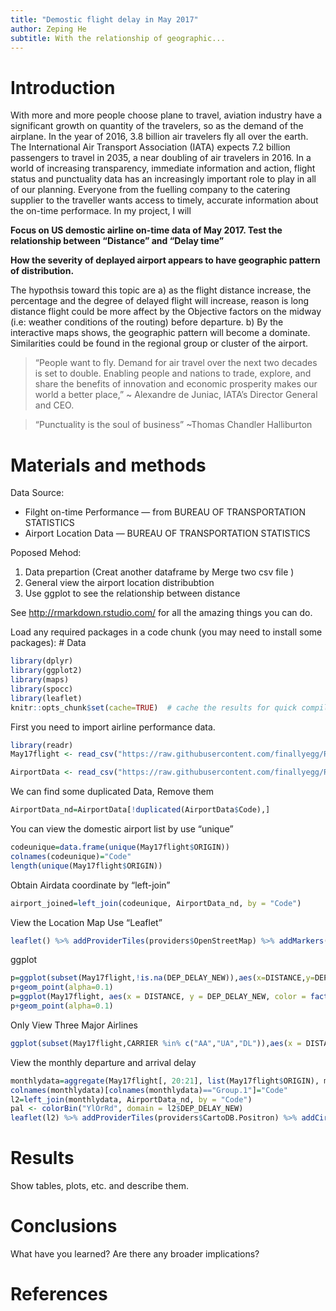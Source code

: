 ```yaml
---
title: "Demostic flight delay in May 2017"
author: Zeping He
subtitle: With the relationship of geographic...
---
```


# Introduction
With more and more people choose plane to travel, aviation industry have a significant growth on quantity of the travelers, so as the demand of the airplane. In the year of 2016, 3.8 billion air travelers fly all over the earth. The International Air Transport Association (IATA) expects 7.2 billion passengers to travel in 2035, a near doubling of air travelers in 2016. In a world of increasing transparency, immediate information and action, flight status and punctuality data has an increasingly important role to play in all of our planning. Everyone from the fuelling company to the catering supplier to the traveller wants access to timely, accurate information about the on-time performace. 
In my project, I will 

**Focus on US demostic airline on-time data of May 2017. Test the relationship between "Distance" and "Delay time"**

**How the severity of deplayed airport appears to have geographic pattern of distribution.**

The hypothsis toward this topic are a) as the flight distance increase, the percentage and the degree of delayed flight will increase, reason is long distance flight could be more affect by the Objective factors on the midway (i.e: weather conditions of the routing) before departure.  b) By the interactive maps shows, the geographic pattern will become a dominate. Similarities could be found in the regional group or cluster of the airport. 

> “People want to fly. Demand for air travel over the next two decades is set to double. Enabling people and nations to trade, explore, and share the benefits of innovation and economic prosperity makes our world a better place,”   ~ Alexandre de Juniac, IATA’s Director General and CEO. 


> “Punctuality is the soul of business” ~Thomas Chandler Halliburton 

# Materials and methods

Data Source:

* Filght on-time Performance --- from BUREAU OF TRANSPORTATION STATISTICS
* Airport Location Data --- BUREAU OF TRANSPORTATION STATISTICS

Poposed Mehod:

1. Data prepartion (Creat another dataframe by Merge two csv file )
2. General view the airport location distribubtion
3. Use ggplot to see the relationship between distance 

See [http://rmarkdown.rstudio.com/](http://rmarkdown.rstudio.com/) for all the amazing things you can do.

Load any required packages in a code chunk (you may need to install some packages):
# Data
```r
library(dplyr)
library(ggplot2)
library(maps)
library(spocc)
library(leaflet)
knitr::opts_chunk$set(cache=TRUE)  # cache the results for quick compiling
```

First you need to import airline performance data.
```r
library(readr)
May17flight <- read_csv("https://raw.githubusercontent.com/finallyegg/RDataScience_Project/master/data/May17flight.csv")

AirportData <- read_csv("https://raw.githubusercontent.com/finallyegg/RDataScience_Project/master/data/AirportData.csv")

```

We can find some duplicated Data, Remove them
```r
AirportData_nd=AirportData[!duplicated(AirportData$Code),]
```

You can view the domestic airport list by use "unique"
```r
codeunique=data.frame(unique(May17flight$ORIGIN))
colnames(codeunique)="Code"
length(unique(May17flight$ORIGIN))
```

Obtain Airdata coordinate by "left-join"
```r
airport_joined=left_join(codeunique, AirportData_nd, by = "Code")

```

View the Location Map Use "Leaflet"
```r
leaflet() %>% addProviderTiles(providers$OpenStreetMap) %>% addMarkers(airport_joined$LONGITUDE,airport_joined$LATITUDE,popup=airport_joined$DISPLAY_AIRPORT_NAME,clusterOptions = markerClusterOptions())
```

ggplot
```r
p=ggplot(subset(May17flight,!is.na(DEP_DELAY_NEW)),aes(x=DISTANCE,y=DEP_DELAY_NEW))
p+geom_point(alpha=0.1)
p=ggplot(May17flight, aes(x = DISTANCE, y = DEP_DELAY_NEW, color = factor(CARRIER)))
p+geom_point(alpha=0.1)

```
Only View Three Major Airlines
```r
ggplot(subset(May17flight,CARRIER %in% c("AA","UA","DL")),aes(x = DISTANCE, y = DEP_DELAY_NEW, color = factor(CARRIER)))+ geom_point(alpha=0.3)
```

View the monthly departure and arrival delay 

```r
monthlydata=aggregate(May17flight[, 20:21], list(May17flight$ORIGIN), mean,na.rm=T)
colnames(monthlydata)[colnames(monthlydata)=="Group.1"]="Code"
l2=left_join(monthlydata, AirportData_nd, by = "Code")
pal <- colorBin("YlOrRd", domain = l2$DEP_DELAY_NEW)
leaflet(l2) %>% addProviderTiles(providers$CartoDB.Positron) %>% addCircleMarkers(color=~pal(l2$DEP_DELAY_NEW))

```


# Results

Show tables, plots, etc. and describe them.

# Conclusions

What have you learned?  Are there any broader implications?

# References


